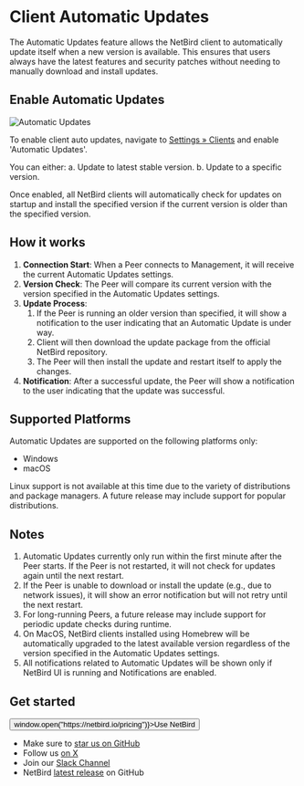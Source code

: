 # Client Automatic Updates

The Automatic Updates feature allows the NetBird client to automatically update itself when a new version is available. This ensures that users always have the latest features and security patches without needing to manually download and install updates.

## Enable Automatic Updates

![Automatic Updates](/docs-static/img/how-to-guides/auto-update/dashboard.png)

To enable client auto updates, navigate to [Settings &raquo; Clients](https://app.netbird.io/settings) and enable 'Automatic Updates'.

You can either:
a. Update to latest stable version.
b. Update to a specific version.

Once enabled, all NetBird clients will automatically check for updates on startup and install the specified version if the current version is older than the specified version.

## How it works

1. **Connection Start**: When a Peer connects to Management, it will receive the current Automatic Updates settings.
2. **Version Check**: The Peer will compare its current version with the version specified in the Automatic Updates settings.
3. **Update Process**:
    1. If the Peer is running an older version than specified, it will show a notification to the user indicating that an Automatic Update is under way.
    2. Client will then download the update package from the official NetBird repository.
    3. The Peer will then install the update and restart itself to apply the changes.
4. **Notification**: After a successful update, the Peer will show a notification to the user indicating that the update was successful.

## Supported Platforms

Automatic Updates are supported on the following platforms only:
- Windows
- macOS

Linux support is not available at this time due to the variety of distributions and package managers. A future release may include support for popular distributions.

## Notes

1. Automatic Updates currently only run within the first minute after the Peer starts. If the Peer is not restarted, it will not check for updates again until the next restart.
2. If the Peer is unable to download or install the update (e.g., due to network issues), it will show an error notification but will not retry until the next restart.
3. For long-running Peers, a future release may include support for periodic update checks during runtime.
4. On MacOS, NetBird clients installed using Homebrew will be automatically upgraded to the latest available version regardless of the version specified in the Automatic Updates settings.
5. All notifications related to Automatic Updates will be shown only if NetBird UI is running and Notifications are enabled.

## Get started
<p float="center" >
    <Button name="button" className="button-5" onClick={() => window.open("https://netbird.io/pricing")}>Use NetBird</Button>
</p>

- Make sure to [star us on GitHub](https://github.com/netbirdio/netbird)
- Follow us [on X](https://x.com/netbird)
- Join our [Slack Channel](/slack-url)
- NetBird [latest release](https://github.com/netbirdio/netbird/releases) on GitHub

